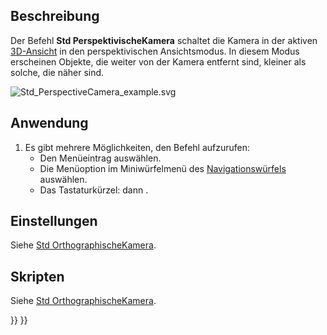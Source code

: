 <languages/>

{{Docnav/de
|[[Std_OrthographicCamera/de|OrthogonaleKamera]]
|[[Std_MainFullscreen/de|HauptfensterVollbild]]
|[[Std_View_Menu/de|Std Ansichtsmenü]]
|IconL=Std_OrthographicCamera.svg
|IconR=Std_MainFullscreen.svg
|IconC=Freecad.svg
}}

{{GuiCommand/de
|Name=Std PerspectiveCamera
|Name/de=Std PerspektivKamera
|MenuLocation=Ansicht → Perspektivische Ansicht
|Workbenches=Alle
|Shortcut={{KEY|V}} {{KEY|P}}
|SeeAlso=[[Std_OrthographicCamera/de|Std OrthogonalKamera]]
}}

<span id="Description"></span>
==Beschreibung==

Der Befehl '''Std PerspektivischeKamera''' schaltet die Kamera in der aktiven [[3D_View/de|3D-Ansicht]] in den perspektivischen Ansichtsmodus. In diesem Modus erscheinen Objekte, die weiter von der Kamera entfernt sind, kleiner als solche, die näher sind.

[[Image:Std_PerspectiveCamera_example.svg]]
{{Caption|Zwei Würfel mit den gleichen Abmessungen in perspektivischer Ansicht}}

<span id="Usage"></span>
==Anwendung==

# Es gibt mehrere Möglichkeiten, den Befehl aufzurufen:
#* Den Menüeintrag {{MenuCommand|Ansicht → [[Image:Std_PerspectiveCamera.svg|16px]] Perspektivische Ansicht}} auswählen.
#* Die Menüoption {{MenuCommand|[[Image:Std_PerspectiveCamera.svg|16px]] Perspektivische Ansicht}} im Miniwürfelmenü des [[Navigation_Cube/de|Navigationswürfels]] auswählen.
#* Das Tastaturkürzel: {{KEY|V}} dann {{KEY|P}}.

<span id="Preferences"></span>
==Einstellungen==

Siehe [[Std_OrthographicCamera/de#Einstellungen|Std OrthographischeKamera]].

<span id="Scripting"></span>
==Skripten==

Siehe [[Std_OrthographicCamera/de#Skripten|Std OrthographischeKamera]].


{{Docnav/de
|[[Std_OrthographicCamera/de|OrthogonaleKamera]]
|[[Std_MainFullscreen/de|HauptfensterVollbild]]
|[[Std_View_Menu/de|Std Ansichtsmenü]]
|IconL=Std_OrthographicCamera.svg
|IconR=Std_MainFullscreen.svg
|IconC=Freecad.svg
}}

{{Std_Base_navi{{#translation:}}}}
{{Userdocnavi{{#translation:}}}}